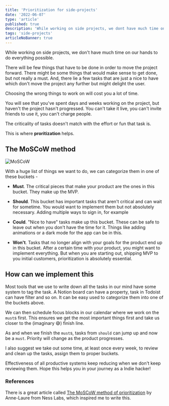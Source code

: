 ```yaml
---
title: 'Prioritization for side-projects'
date: '2022-06-07'
type: 'article'
published: true
description: 'While working on side projects, we dont have much time on our hands to do everything possible. Few things that have to be done in order to move the project forward have to be prioritized. This is a framework.'
tags: 'side-projects'
articleNoBanner: true
---
```


While working on side projects, we don't have much time on our hands to do everything possible.

There will be few things that have to be done in order to move the project forward. There might be some things that would make sense to get done, but not really a must. And, there lie a few tasks that are just a nice to have which don't move the project any further but might delight the user.

Choosing the wrong things to work on will cost you a lot of time.

You will see that you've spent days and weeks working on the project, but haven't the project hasn't progressed. You can't take it live, you can't invite friends to use it, you can't charge people.

The criticality of tasks doesn't match with the effort or fun that task is.

This is where **proritization** helps.

## The MoSCoW method

![MoSCoW](moscow.jpg)

With a huge list of things we want to do, we can categorize them in one of these buckets -

- **Must**. The critical pieces that make your product are the ones in this bucket. They make up the MVP.

- **Should**. This bucket has important tasks that aren't critical and can wait for sometime. You would want to implement them but not absolutely necessary. Adding multiple ways to sign in, for example

- **Could**. "Nice to have" tasks make up this bucket. These can be safe to leave out when you don't have the time for it. Things like adding animations or a dark mode for the app can be in this.

- **Won't**. Tasks that no longer align with your goals for the product end up in this bucket.
  After a certain time with your product, you might want to implement everything. But when you are starting out, shipping MVP to you initial customers, prioritization is absolutely essential.

## How can we implement this

Most tools that we use to write down all the tasks in our mind have some system to tag the task. A Notion board can have a property, task in Todoist can have filter and so on. It can be easy used to categorize them into one of the buckets above.

We can then schedule focus blocks in our calendar where we work on the `must`s first. This ensures we get the most important things first and take us closer to the (imaginary 😅) finish line.

As and when we finish the `must`s, tasks from `should` can jump up and now be a `must`. Priority will change as the product progresses.

I also suggest we take out some time, at least once every week, to review and clean up the tasks, assign them to proper buckets.

Effectiveness of all productive systems keep reducing when we don't keep reviewing them.
Hope this helps you in your journey as a Indie hacker!

### References

There is a great article called [The MoSCoW method of prioritization](https://nesslabs.com/moscow-method) by Anne-Laure from Ness Labs, which inspired me to write this.
